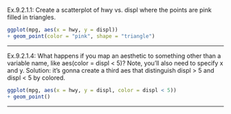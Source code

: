 Ex.9.2.1.1: Create a scatterplot of hwy vs. displ where the points are pink filled in triangles.

``` r
ggplot(mpg, aes(x = hwy, y = displ))
+ geom_point(color = "pink", shape = "triangle")
```

------------------------------------------------------------------------------------------------------------------------------------------------------------

Ex.9.2.1.4: What happens if you map an aesthetic to something other than a variable name, like aes(color = displ < 5)? Note, you’ll also need to specify x and y.
Solution: it's gonna create a third aes that distinguish displ > 5 and displ < 5 by colored.

``` r
ggplot(mpg, aes(x = hwy, y = displ, color = displ < 5))
+ geom_point()
```

------------------------------------------------------------------------------------------------------------------------------------------------------------
